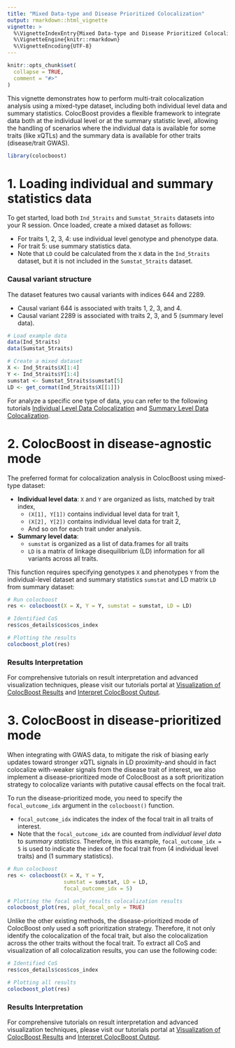 ```yaml
---
title: "Mixed Data-type and Disease Prioritized Colocalization"
output: rmarkdown::html_vignette
vignette: >
  %\VignetteIndexEntry{Mixed Data-type and Disease Prioritized Colocalization}
  %\VignetteEngine{knitr::rmarkdown}
  %\VignetteEncoding{UTF-8}
---
```


```r
knitr::opts_chunk$set(
  collapse = TRUE,
  comment = "#>"
)
```


This vignette demonstrates how to perform multi-trait colocalization analysis using a mixed-type dataset, including both individual level data and summary statistics. 
ColocBoost provides a flexible framework to integrate data both at the individual level or at the summary statistic level, 
allowing the handling of scenarios where the individual data is available for some traits (like xQTLs) and the summary data is available for other traits (disease/trait GWAS).


```r
library(colocboost)
```

# 1. Loading individual and summary statistics data

To get started, load both `Ind_5traits` and `Sumstat_5traits` datasets into your R session. Once loaded, create a mixed dataset as follows:

- For traits 1, 2, 3, 4: use individual level genotype and phenotype data.
- For trait 5: use summary statistics data.
- Note that `LD` could be calculated from the `X` data in the `Ind_5traits` dataset, but it is not included in the `Sumstat_5traits` dataset.

### Causal variant structure
The dataset features two causal variants with indices 644 and 2289.

- Causal variant 644 is associated with traits 1, 2, 3, and 4.
- Causal variant 2289 is associated with traits 2, 3, and 5 (summary level data).

```r
# Load example data
data(Ind_5traits)
data(Sumstat_5traits) 

# Create a mixed dataset
X <- Ind_5traits$X[1:4]
Y <- Ind_5traits$Y[1:4]
sumstat <- Sumstat_5traits$sumstat[5]
LD <- get_cormat(Ind_5traits$X[[1]])
```

For analyze a specific one type of data, you can refer to the following 
tutorials [Individual Level Data Colocalization](https://statfungen.github.io/colocboost/articles/Individual_Level_Colocalization.html) and 
[Summary Level Data Colocalization](https://statfungen.github.io/colocboost/articles/Summary_Level_Colocalization.html).


# 2. ColocBoost in disease-agnostic mode


The preferred format for colocalization analysis in ColocBoost using mixed-type dataset:

- **Individual level data**: `X` and `Y` are organized as lists, matched by trait index,
    - `(X[1], Y[1])` contains individual level data for trait 1,
    - `(X[2], Y[2])` contains individual level data for trait 2,
    - And so on for each trait under analysis.

- **Summary level data**:
    - `sumstat` is organized as a list of data.frames for all traits
    - `LD` is a matrix of linkage disequilibrium (LD) information for all variants across all traits.

This function requires specifying genotypes `X` and phenotypes `Y` from the individual-level dataset and summary statistics `sumstat` and LD matrix `LD` from summary dataset:


```r
# Run colocboost
res <- colocboost(X = X, Y = Y, sumstat = sumstat, LD = LD)

# Identified CoS
res$cos_details$cos$cos_index

# Plotting the results
colocboost_plot(res)
```

### Results Interpretation

For comprehensive tutorials on result interpretation and advanced visualization techniques, please visit our tutorials portal 
at [Visualization of ColocBoost Results](https://statfungen.github.io/colocboost/articles/Visualization_ColocBoost_Output.html) and
[Interpret ColocBoost Output](https://statfungen.github.io/colocboost/articles/Interpret_ColocBoost_Output.html).



# 3. ColocBoost in disease-prioritized mode

When integrating with GWAS data, to mitigate the risk of biasing early updates toward stronger xQTL signals in LD proximity-and 
should in fact colocalize with-weaker signals from the disease trait of interest, 
we also implement a disease-prioritized mode of ColocBoost as a soft prioritization strategy to colocalize variants with putative causal effects on the focal trait.

To run the disease-prioritized mode, you need to specify the `focal_outcome_idx` argument in the `colocboost()` function.

- `focal_outcome_idx` indicates the index of the focal trait in all traits of interest.
- Note that the `focal_outcome_idx` are counted from *individual level data* to *summary statistics*.
Therefore, in this example, `focal_outcome_idx = 5` is used to indicate the index of the focal trait from (4 individual level traits) and (1 summary statistics).


```r
# Run colocboost
res <- colocboost(X = X, Y = Y, 
                  sumstat = sumstat, LD = LD, 
                  focal_outcome_idx = 5)

# Plotting the focal only results colocalization results
colocboost_plot(res, plot_focal_only = TRUE)
```


Unlike the other existing methods, the disease-prioritized mode of ColocBoost only used a soft prioritization strategy.
Therefore, it not only identify the colocalization of the focal trait, but also the colocalization across the other traits without the focal trait. 
To extract all CoS and visualization of all colocalization results, you can use the following code:

```r
# Identified CoS
res$cos_details$cos$cos_index

# Plotting all results
colocboost_plot(res)
```


### Results Interpretation

For comprehensive tutorials on result interpretation and advanced visualization techniques, please visit our tutorials portal 
at [Visualization of ColocBoost Results](https://statfungen.github.io/colocboost/articles/Visualization_ColocBoost_Output.html) and
[Interpret ColocBoost Output](https://statfungen.github.io/colocboost/articles/Interpret_ColocBoost_Output.html).


